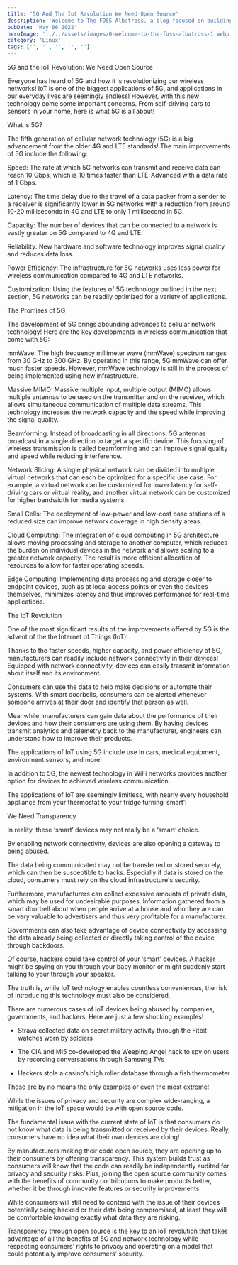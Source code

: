 ```yaml
---
title: '5G And The Iot Revolution We Need Open Source'
description: 'Welcome to The FOSS Albatross, a blog focused on building exposure around free and open-source software!'
pubDate: 'May 06 2022'
heroImage: '../../assets/images/0-welcome-to-the-foss-albatross-1.webp'
category: 'Linux'
tags: ['', '', '', '', '']
---
```


5G and the IoT Revolution: We Need Open Source

Everyone has heard of 5G and how it is revolutionizing our wireless networks! IoT is one of the biggest applications of 5G, and applications in our everyday lives are seemingly endless! However, with this new technology come some important concerns. From self-driving cars to sensors in your home, here is what 5G is all about!

What is 5G?

The fifth generation of cellular network technology (5G) is a big advancement from the older 4G and LTE standards! The main improvements of 5G include the following:

Speed: The rate at which 5G networks can transmit and receive data can reach 10 Gbps, which is 10 times faster than LTE-Advanced with a data rate of 1 Gbps.

Latency: The time delay due to the travel of a data packer from a sender to a receiver is significantly lower in 5G networks with a reduction from around 10-20 milliseconds in 4G and LTE to only 1 millisecond in 5G.

Capacity: The number of devices that can be connected to a network is vastly greater on 5G compared to 4G and LTE.

Reliability: New hardware and software technology improves signal quality and reduces data loss.

Power Efficiency: The infrastructure for 5G networks uses less power for wireless communication compared to 4G and LTE networks.

Customization: Using the features of 5G technology outlined in the next section, 5G networks can be readily optimized for a variety of applications.

The Promises of 5G

The development of 5G brings abounding advances to cellular network technology! Here are the key developments in wireless communication that come with 5G:

mmWave: The high frequency millimeter wave (mmWave) spectrum ranges from 30 GHz to 300 GHz. By operating in this range, 5G mmWave can offer much faster speeds. However, mmWave technology is still in the process of being implemented using new infrastructure.

Massive MIMO: Massive multiple input, multiple output (MIMO) allows multiple antennas to be used on the transmitter and on the receiver, which allows simultaneous communication of multiple data streams. This technology increases the network capacity and the speed while improving the signal quality.

Beamforming: Instead of broadcasting in all directions, 5G antennas broadcast in a single direction to target a specific device. This focusing of wireless transmission is called beamforming and can improve signal quality and speed while reducing interference.

Network Slicing: A single physical network can be divided into multiple virtual networks that can each be optimized for a specific use case. For example, a virtual network can be customized for lower latency for self-driving cars or virtual reality, and another virtual network can be customized for higher bandwidth for media systems.

Small Cells: The deployment of low-power and low-cost base stations of a reduced size can improve network coverage in high density areas.

Cloud Computing: The integration of cloud computing in 5G architecture allows moving processing and storage to another computer, which reduces the burden on individual devices in the network and allows scaling to a greater network capacity. The result is more efficient allocation of resources to allow for faster operating speeds.

Edge Computing: Implementing data processing and storage closer to endpoint devices, such as at local access points or even the devices themselves, minimizes latency and thus improves performance for real-time applications.

The IoT Revolution

One of the most significant results of the improvements offered by 5G is the advent of the the Internet of Things (IoT)!

Thanks to the faster speeds, higher capacity, and power efficiency of 5G, manufacturers can readily include network connectivity in their devices! Equipped with network connectivity, devices can easily transmit information about itself and its environment.

Consumers can use the data to help make decisions or automate their systems. With smart doorbells, consumers can be alerted whenever someone arrives at their door and identify that person as well.

Meanwhile, manufacturers can gain data about the performance of their devices and how their consumers are using them. By having devices transmit analytics and telemetry back to the manufacturer, engineers can understand how to improve their products.

The applications of IoT using 5G include use in cars, medical equipment, environment sensors, and more!

In addition to 5G, the newest technology in WiFi networks provides another option for devices to achieved wireless communication.

The applications of IoT are seemingly limitless, with nearly every household appliance from your thermostat to your fridge turning ‘smart’!

We Need Transparency

In reality, these ‘smart’ devices may not really be a ‘smart’ choice.

By enabling network connectivity, devices are also opening a gateway to being abused.

The data being communicated may not be transferred or stored securely, which can then be susceptible to hacks. Especially if data is stored on the cloud, consumers must rely on the cloud infrastructure's security.

Furthermore, manufacturers can collect excessive amounts of private data, which may be used for undesirable purposes. Information gathered from a smart doorbell about when people arrive at a house and who they are can be very valuable to advertisers and thus very profitable for a manufacturer.

Governments can also take advantage of device connectivity by accessing the data already being collected or directly taking control of the device through backdoors.

Of course, hackers could take control of your ‘smart’ devices. A hacker might be spying on you through your baby monitor or might suddenly start talking to your through your speaker.

The truth is, while IoT technology enables countless conveniences, the risk of introducing this technology must also be considered.

There are numerous cases of IoT devices being abused by companies, governments, and hackers. Here are just a few shocking examples!

- Strava collected data on secret military activity through the Fitbit watches worn by soldiers

- The CIA and MI5 co-developed the Weeping Angel hack to spy on users by recording conversations through Samsung TVs

- Hackers stole a casino’s high roller database through a fish thermometer

These are by no means the only examples or even the most extreme!

While the issues of privacy and security are complex wide-ranging, a mitigation in the IoT space would be with open source code.

The fundamental issue with the current state of IoT is that consumers do not know what data is being transmitted or received by their devices. Really, consumers have no idea what their own devices are doing!

By manufacturers making their code open source, they are opening up to their consumers by offering transparency. This system builds trust as consumers will know that the code can readily be independently audited for privacy and security risks. Plus, joining the open source community comes with the benefits of community contributions to make products better, whether it be through innovate features or security improvements.

While consumers will still need to contend with the issue of their devices potentially being hacked or their data being compromised, at least they will be comfortable knowing exactly what data they are risking.

Transparency through open source is the key to an IoT revolution that takes advantage of all the benefits of 5G and network technology while respecting consumers’ rights to privacy and operating on a model that could potentially improve consumers’ security.
